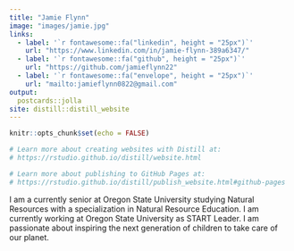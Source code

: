 ```yaml
---
title: "Jamie Flynn"
image: "images/jamie.jpg"
links:
  - label: '`r fontawesome::fa("linkedin", height = "25px")`'
    url: "https://www.linkedin.com/in/jamie-flynn-389a6347/"
  - label: '`r fontawesome::fa("github", height = "25px")`'
    url: "https://github.com/jamieflynn22"
  - label: '`r fontawesome::fa("envelope", height = "25px")`'
    url: "mailto:jamieflynn0822@gmail.com"
output:
  postcards::jolla
site: distill::distill_website
---
```


```r
knitr::opts_chunk$set(echo = FALSE)

# Learn more about creating websites with Distill at:
# https://rstudio.github.io/distill/website.html

# Learn more about publishing to GitHub Pages at:
# https://rstudio.github.io/distill/publish_website.html#github-pages

```
 I am a currently senior at Oregon State University studying Natural Resources with a specialization in Natural Resource Education. I am currently working at Oregon State University as START Leader. I am passionate about inspiring the next generation of children to take care of our planet. 